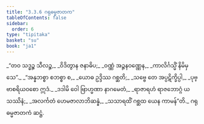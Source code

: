 ```yaml
---
title: "3.3.6 ဂရုဓမ္မဇာတက"
tableOfContents: false
sidebar:
  order: 6
type: "tipitaka"
basket: "su"
book: "ja1"
---
```



<DynamicBreadcrumb />

<Division number="76" book="ja1" e="ch" v="22" p="81">

<Paragraph number="774" type="verses" book="ja1">
_“တဝ သဒ္ဓဉ္စ သီလဉ္စ,_  
_ဝိဒိတွာန ဇနာဓိပ;_  
_ဝဏ္ဏံ အဉ္ဇနဝဏ္ဏေန,_  
_ကာလိင်္ဂသ္မိံ နိမိမှသေ”._  

</Paragraph>

</Division>
<Division number="77" book="ja1" e="ch" v="22" p="81">

<Paragraph number="775" type="verses" book="ja1">
_“အန္နဘစ္စာ စဘစ္စာ စ,_  
_ယောဓ ဥဒ္ဒိဿ ဂစ္ဆတိ;_  
_သဗ္ဗေ တေ အပ္ပဋိက္ခိပ္ပါ,_  
_ပုဗ္ဗာစရိယဝစော ဣဒံ._  

</Paragraph>

</Division>
<Division number="78" book="ja1" e="ch" v="22" p="81">

<Paragraph number="776" type="verses" book="ja1">
_ဒဒါမိ ဝေါ ဗြာဟ္မဏာ နာဂမေတံ,_  
_ရာဇာရဟံ ရာဇဘောဂ္ဂံ ယသဿိနံ;_  
_အလင်္ကတံ ဟေမဇာလာဘိဆန္နံ,_  
_သသာရထိံ ဂစ္ဆထ ယေန ကာမန်”တိ._  


</Paragraph>
</Division>

<Paragraph number="777" type="center" book="ja1">
ဂရုဓမ္မဇာတကံ ဆဋ္ဌံ.
</Paragraph>